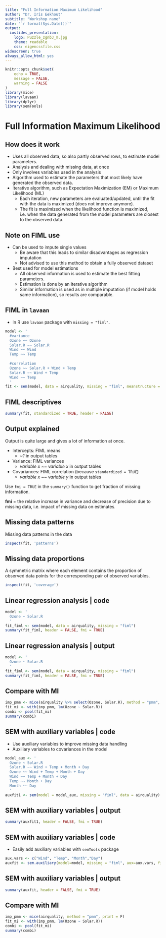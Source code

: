 ```yaml
---
title: "Full Information Maximum Likelihood"
author: "Dr. Iris Eekhout"
subtitle: "Workshop name"
date: "`r format(Sys.Date())`"
output: 
  ioslides_presentation:
    logo: Puzzle_zgnb3_m.jpg
    theme: readable
    css: eigencssfile.css
widescreen: true
always_allow_html: yes
---
```


```r
knitr::opts_chunk$set(
	echo = TRUE,
	message = FALSE,
	warning = FALSE
)
library(mice)
library(lavaan)
library(dplyr)
library(semTools)
```

# Full Information Maximum Likelihood {data-background=Puzzle_zgnb3.jpg data-background-size=cover}

## How does it work {.smaller}

* Uses all observed data, so also partly observed rows, to estimate model parameters.
* Analysis and dealing with missing data, at once
* Only involves variables used in the analysis
* Algorithm used to estimate the parameters that most likely have generated the observed data.
* Iterative algorithm, such as Expectation Maximization (EM) or Maximum Likelihood (ML)
  + Each iteration, new parameters are evaluated/updated, until the fit with the data is maximized (does not improve anymore).
  + The fit is maximized when the likelihood function is maximized, i.e. when the data generated from the model parameters are closest to the observed data.

## Note on FIML use

* Can be used to impute single values
  + Be aware that this leads to similar disadvantages as regression imputation
  + Not advised to use this method to obtain a fully observed dataset

* Best used for model estimations
  + All observed information is used to estimate the best fitting parameters.
  + Estimation is done by an iterative algorithm
  + Similar information is used as in multiple imputation (if model holds same information), so results are comparable.


## FIML in `lavaan` {.smaller}

* In R use `lavaan` package with `missing = "fiml"`.

```r
model <- '
  #variance
  Ozone ~~ Ozone
  Solar.R ~~ Solar.R
  Wind ~~ Wind
  Temp ~~ Temp
  
  #correlation
  Ozone ~~ Solar.R + Wind + Temp
  Solar.R ~~ Wind + Temp
  Wind ~~ Temp
  '
fit <- sem(model, data = airquality, missing = "fiml", meanstructure = TRUE)
```

## FIML descriptives {.smaller}


```r
summary(fit, standardized = TRUE, header = FALSE)
```


## Output explained {.smaller}

Output is quite large and gives a lot of information at once. 

* Intercepts: FIML means 
  + *~1* in output tables 
* Variance: FIML variances 
  + *variable x ~~ variable x* in output tables
* Covariances: FIML correlation (because `standardized = TRUE`) 
  + *variable x ~~ variable y* in output tables


Use `fmi = TRUE` in the `summary()` function to get fraction of missing information. 

**fmi** = the relative increase in variance and decrease of precision due to missing data, i.e. impact of missing data on estimates.

## Missing data patterns 

Missing data patterns in the data

```r

inspect(fit, 'patterns') 

```


## Missing data proportions

A symmetric matrix where each element contains the proportion of observed data points for the corresponding pair of observed variables.

```r
inspect(fit, 'coverage')
```

## Linear regression analysis | code {.smaller}

```r
model <- '
  Ozone ~ Solar.R 
  '
fit_fiml <- sem(model, data = airquality, missing = "fiml")
summary(fit_fiml, header = FALSE, fmi = TRUE)
```

## Linear regression analysis | output {.smaller}

```r
model <- '
  Ozone ~ Solar.R 
  '
fit_fiml <- sem(model, data = airquality, missing = "fiml")
summary(fit_fiml, header = FALSE, fmi = TRUE)
```


## Compare with MI {.smaller}

```r
imp_pmm <- mice(airquality %>% select(Ozone, Solar.R), method = "pmm", print = F)
fit_mi <- with(imp_pmm, lm(Ozone ~ Solar.R))
combi <- pool(fit_mi)
summary(combi)
```

## SEM with auxiliary variables | code {.smaller}

* Use auxiliary variables to improve missing data handling
* Auxiliary variables to covariances in the model

```r
model_aux <- '
  Ozone ~ Solar.R 
  Solar.R ~~ Wind + Temp + Month + Day
  Ozone ~~ Wind + Temp + Month + Day
  Wind ~~ Temp + Month + Day
  Temp ~~ Month + Day
  Month ~~ Day
  '
auxfit1 <- sem(model = model_aux, missing = "fiml", data = airquality)
```

## SEM with auxiliary variables | output {.smaller}

```r
summary(auxfit1, header = FALSE, fmi = TRUE)
```



## SEM with auxiliary variables | code {.smaller}

* Easily add auxiliary variables with `semTools` package

```r
aux.vars <- c("Wind", "Temp", "Month","Day")
auxfit <- sem.auxiliary(model=model, missing = "fiml", aux=aux.vars, fixed.x=FALSE, data=airquality)

```


## SEM with auxiliary variables | output {.smaller}

```r
summary(auxfit, header = FALSE, fmi = TRUE)

```


## Compare with MI {.smaller}

```r
imp_pmm <- mice(airquality, method = "pmm", print = F)
fit_mi <- with(imp_pmm, lm(Ozone ~ Solar.R))
combi <- pool(fit_mi)
summary(combi)          
  
```
